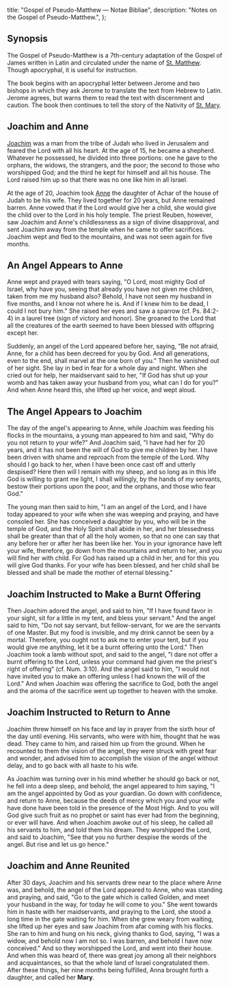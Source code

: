   title: "Gospel of Pseudo-Matthew — Notae Bibliae",
  description: "Notes on the Gospel of Pseudo-Matthew.",
};

<Initial text="Gospel of Pseudo-Matthew" />

## Synopsis

The Gospel of Pseudo-Matthew is a 7th-century adaptation of the Gospel of James written in Latin and circulated under the name of [St. Matthew](/people/saints/apostles/matthew). Though apocryphal, it is useful for instruction.

The book begins with an apocryphal letter between Jerome and two bishops in which they ask Jerome to translate the text from Hebrew to Latin. Jerome agrees, but warns them to read the text with discernment and caution. The book then continues to tell the story of the Nativity of [St. Mary](/people/saints/biblical/mary).

## Joachim and Anne

[Joachim](/glossary/names#joachim) was a man from the tribe of Judah who lived in Jerusalem and feared the Lord with all his heart. At the age of 15, he became a shepherd. Whatever he possessed, he divided into three portions: one he gave to the orphans, the widows, the strangers, and the poor; the second to those who worshipped God; and the third he kept for himself and all his house. The Lord raised him up so that there was no one like him in all Israel.

At the age of 20, Joachim took [Anne](/glossary/names#anne) the daughter of Achar of the house of Judah to be his wife. They lived together for 20 years, but Anne remained barren. Anne vowed that if the Lord would give her a child, she would give the child over to the Lord in his holy temple. The priest Reuben, however, saw Joachim and Anne's childlessness as a sign of divine disapproval, and sent Joachim away from the temple when he came to offer sacrifices. Joachim wept and fled to the mountains, and was not seen again for five months.

## An Angel Appears to Anne

Anne wept and prayed with tears saying, "O Lord, most mighty God of Israel, why have you, seeing that already you have not given me children, taken from me my husband also? Behold, I have not seen my husband in five months, and I know not where he is. And if I knew him to be dead, I could I not bury him." She raised her eyes and saw a sparrow (cf. Ps. 84:2-4) in a laurel tree (sign of victory and honor). She groaned to the Lord that all the creatures of the earth seemed to have been blessed with offspring except her.

Suddenly, an angel of the Lord appeared before her, saying, "Be not afraid, Anne, for a child has been decreed for you by God. And all generations, even to the end, shall marvel at the one born of you." Then he vanished out of her sight. She lay in bed in fear for a whole day and night. When she cried out for help, her maidservant said to her, "If God has shut up your womb and has taken away your husband from you, what can I do for you?" And when Anne heard this, she lifted up her voice, and wept aloud.

## The Angel Appears to Joachim

The day of the angel's appearing to Anne, while Joachim was feeding his flocks in the mountains, a young man appeared to him and said, "Why do you not return to your wife?" And Joachim said, "I have had her for 20 years, and it has not been the will of God to give me children by her. I have been driven with shame and reproach from the temple of the Lord. Why should I go back to her, when I have been once cast off and utterly despised? Here then will I remain with my sheep, and so long as in this life God is willing to grant me light, I shall willingly, by the hands of my servants, bestow their portions upon the poor, and the orphans, and those who fear God."

The young man then said to him, "I am an angel of the Lord, and I have today appeared to your wife when she was weeping and praying, and have consoled her. She has conceived a daughter by you, who will be in the temple of God, and the Holy Spirit shall abide in her, and her blessedness shall be greater than that of all the holy women, so that no one can say that any before her or after her has been like her. You in your ignorance have left your wife, therefore, go down from the mountains and return to her, and you will find her with child. For God has raised up a child in her, and for this you will give God thanks. For your wife has been blessed, and her child shall be blessed and shall be made the mother of eternal blessing."

## Joachim Instructed to Make a Burnt Offering

Then Joachim adored the angel, and said to him, "If I have found favor in your sight, sit for a little in my tent, and bless your servant." And the angel said to him, "Do not say servant, but fellow-servant, for we are the servants of one Master. But my food is invisible, and my drink cannot be seen by a mortal. Therefore, you ought not to ask me to enter your tent, but if you would give me anything, let it be a burnt offering unto the Lord." Then Joachim took a lamb without spot, and said to the angel, "I dare not offer a burnt offering to the Lord, unless your command had given me the priest's right of offering" (cf. Num. 3:10). And the angel said to him, "I would not have invited you to make an offering unless I had known the will of the Lord." And when Joachim was offering the sacrifice to God, both the angel and the aroma of the sacrifice went up together to heaven with the smoke.

## Joachim Instructed to Return to Anne

Joachim threw himself on his face and lay in prayer from the sixth hour of the day until evening. His servants, who were with him, thought that he was dead. They came to him, and raised him up from the ground. When he recounted to them the vision of the angel, they were struck with great fear and wonder, and advised him to accomplish the vision of the angel without delay, and to go back with all haste to his wife.

As Joachim was turning over in his mind whether he should go back or not, he fell into a deep sleep, and behold, the angel appeared to him saying, "I am the angel appointed by God as your guardian. Go down with confidence, and return to Anne, because the deeds of mercy which you and your wife have done have been told in the presence of the Most High. And to you will God give such fruit as no prophet or saint has ever had from the beginning, or ever will have. And when Joachim awoke out of his sleep, he called all his servants to him, and told them his dream. They worshipped the Lord, and said to Joachim, "See that you no further despise the words of the angel. But rise and let us go hence."

## Joachim and Anne Reunited

After 30 days, Joachim and his servants drew near to the place where Anne was, and behold, the angel of the Lord appeared to Anne, who was standing and praying, and said, "Go to the gate which is called Golden, and meet your husband in the way, for today he will come to you." She went towards him in haste with her maidservants, and praying to the Lord, she stood a long time in the gate waiting for him. When she grew weary from waiting, she lifted up her eyes and saw Joachim from afar coming with his flocks. She ran to him and hung on his neck, giving thanks to God, saying, "I was a widow, and behold now I am not so. I was barren, and behold I have now conceived." And so they worshipped the Lord, and went into their house. And when this was heard of, there was great joy among all their neighbors and acquaintances, so that the whole land of Israel congratulated them. After these things, her nine months being fulfilled, Anna brought forth a daughter, and called her **Mary**.
